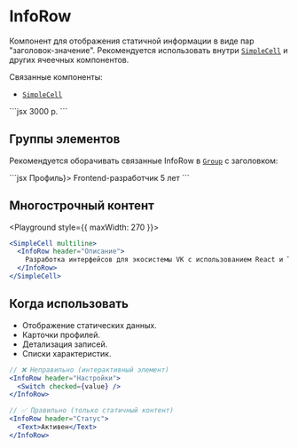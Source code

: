 <Overview>

# InfoRow

Компонент для отображения статичной информации в виде пар "заголовок-значение".
Рекомендуется использовать внутри [`SimpleCell`](/components/simple-cell) и других ячеечных компонентов.

Связанные компоненты:

- [`SimpleCell`](/components/simple-cell)

</Overview>

<Playground>
  ```jsx
  <InfoRow header="Общий бюджет">3000 р.</InfoRow>
  ```
</Playground>

## Группы элементов

Рекомендуется оборачивать связанные InfoRow в [`Group`](/components/group) с заголовком:

<Playground>
  ```jsx
  <Group header={<Header mode="secondary">Профиль</Header>}>
    <SimpleCell>
      <InfoRow header="Должность">Frontend-разработчик</InfoRow>
    </SimpleCell>
    <SimpleCell>
      <InfoRow header="Стаж">5 лет</InfoRow>
    </SimpleCell>
  </Group>
  ```
</Playground>

## Многострочный контент

<Playground style={{ maxWidth: 270 }}>
  ```jsx
  <SimpleCell multiline>
    <InfoRow header="Описание">
      Разработка интерфейсов для экосистемы VK с использованием React и TypeScript
    </InfoRow>
  </SimpleCell>
  ```
</Playground>

## Когда использовать

- Отображение статических данных.
- Карточки профилей.
- Детализация записей.
- Списки характеристик.

```jsx
// ❌ Неправильно (интерактивный элемент)
<InfoRow header="Настройки">
  <Switch checked={value} />
</InfoRow>

// ✅ Правильно (только статичный контент)
<InfoRow header="Статус">
  <Text>Активен</Text>
</InfoRow>
```
